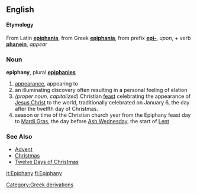 ==English==
====Etymology====
From Latin '''[[epiphania]]''', from Greek '''[[epiphania]]''', from prefix '''[[epi-]]''', ''upon'', + verb '''[[phanein]]''', ''appear''

===Noun===
'''epiphany''', plural '''[[epiphanies]]'''
# [[appearance]], appearing to
# an illuminating discovery often resulting in a personal feeling of elation
# ''(proper noun, capitalized)'' Christian [[feast]] celebrating the appearance of [[Jesus Christ]] to the world, traditionally celebrated on January 6, the day after the twelfth day of Christmas.
# season or time of the Christian church year from the Epiphany feast day to [[Mardi Gras]], the day before [[Ash Wednesday]], the start of [[Lent]]

===See Also===
*[[Advent]]
*[[Christmas]]
*[[Twelve Days of Christmas]]

[[Category:Greek derivations]]

[[it:Epiphany]]
[[fi:Epiphany]]
